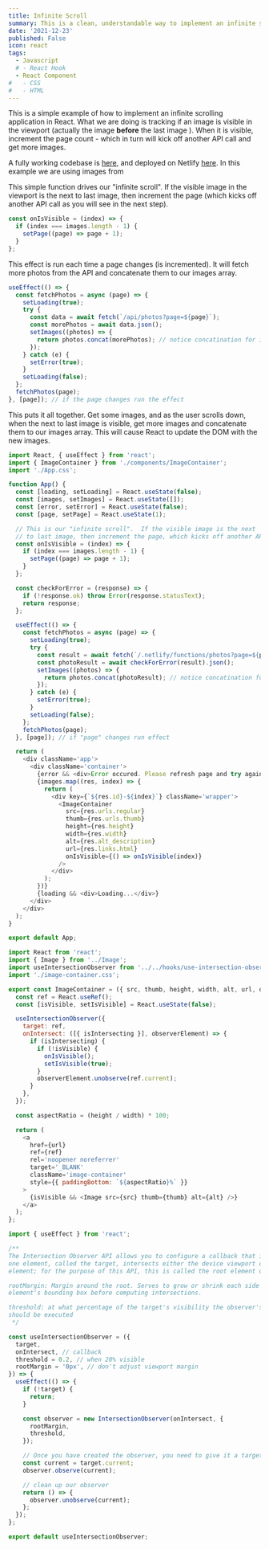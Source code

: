 ```yaml
---
title: Infinite Scroll
summary: This is a clean, understandable way to implement an infinite scroll in a React/Next application. Cheers!
date: '2021-12-23'
published: False
icon: react
tags:
  - Javascript
  # - React Hook
  - React Component
#   - CSS
#   - HTML
---
```


This is a simple example of how to implement an infinite scrolling application in React. What we are doing is tracking if an image is visible in the viewport (actually the image **before** the last image ). When it is visible, increment the page count - which in turn will kick off another API call and get more images.

A fully working codebase is [here](https://github.com/dstroot/react-infinite-scroll), and deployed on Netlify [here](). In this example we are using images from

<Step number={1} title='The "driver" function' />

This simple function drives our "infinite scroll". If the visible image in the viewport is the next to last image, then increment the page (which kicks off another API call as you will see in the next step).

<CodeBlock>

```javascript
const onIsVisible = (index) => {
  if (index === images.length - 1) {
    setPage((page) => page + 1);
  }
};
```

</CodeBlock>

<Step number={2} title='When the page changes run the effect and get more photos!' />

This effect is run each time a page changes (is incremented). It will fetch more photos from the API and concatenate them to our images array.

<CodeBlock>

```javascript
useEffect(() => {
  const fetchPhotos = async (page) => {
    setLoading(true);
    try {
      const data = await fetch(`/api/photos?page=${page}`);
      const morePhotos = await data.json();
      setImages((photos) => {
        return photos.concat(morePhotos); // notice concatination for infinite scroll
      });
    } catch (e) {
      setError(true);
    }
    setLoading(false);
  };
  fetchPhotos(page);
}, [page]); // if the page changes run the effect
```

</CodeBlock>

<Step number={3} title='Map the array of images' />

This puts it all together. Get some images, and as the user scrolls down, when the next to last image is visible, get more images and concatenate them to our images array. This will cause React to update the DOM with the new images.

<CodeBlock>

```javascript
import React, { useEffect } from 'react';
import { ImageContainer } from './components/ImageContainer';
import './App.css';

function App() {
  const [loading, setLoading] = React.useState(false);
  const [images, setImages] = React.useState([]);
  const [error, setError] = React.useState(false);
  const [page, setPage] = React.useState(1);

  // This is our "infinite scroll".  If the visible image is the next
  // to last image, then increment the page, which kicks off another API call
  const onIsVisible = (index) => {
    if (index === images.length - 1) {
      setPage((page) => page + 1);
    }
  };

  const checkForError = (response) => {
    if (!response.ok) throw Error(response.statusText);
    return response;
  };

  useEffect(() => {
    const fetchPhotos = async (page) => {
      setLoading(true);
      try {
        const result = await fetch(`/.netlify/functions/photos?page=${page}`);
        const photoResult = await checkForError(result).json();
        setImages((photos) => {
          return photos.concat(photoResult); // notice concatination for infinite scroll
        });
      } catch (e) {
        setError(true);
      }
      setLoading(false);
    };
    fetchPhotos(page);
  }, [page]); // if "page" changes run effect

  return (
    <div className='app'>
      <div className='container'>
        {error && <div>Error occured. Please refresh page and try again.</div>}
        {images.map((res, index) => {
          return (
            <div key={`${res.id}-${index}`} className='wrapper'>
              <ImageContainer
                src={res.urls.regular}
                thumb={res.urls.thumb}
                height={res.height}
                width={res.width}
                alt={res.alt_description}
                url={res.links.html}
                onIsVisible={() => onIsVisible(index)}
              />
            </div>
          );
        })}
        {loading && <div>Loading...</div>}
      </div>
    </div>
  );
}

export default App;
```

</CodeBlock>

<CodeBlock>

```javascript
import React from 'react';
import { Image } from '../Image';
import useIntersectionObserver from '../../hooks/use-intersection-observer';
import './image-container.css';

export const ImageContainer = ({ src, thumb, height, width, alt, url, onIsVisible }) => {
  const ref = React.useRef();
  const [isVisible, setIsVisible] = React.useState(false);

  useIntersectionObserver({
    target: ref,
    onIntersect: ([{ isIntersecting }], observerElement) => {
      if (isIntersecting) {
        if (!isVisible) {
          onIsVisible();
          setIsVisible(true);
        }
        observerElement.unobserve(ref.current);
      }
    },
  });

  const aspectRatio = (height / width) * 100;

  return (
    <a
      href={url}
      ref={ref}
      rel='noopener noreferrer'
      target='_BLANK'
      className='image-container'
      style={{ paddingBottom: `${aspectRatio}%` }}
    >
      {isVisible && <Image src={src} thumb={thumb} alt={alt} />}
    </a>
  );
};
```

</CodeBlock>

<CodeBlock>

```javascript
import { useEffect } from 'react';

/**
The Intersection Observer API allows you to configure a callback that is called whenever 
one element, called the target, intersects either the device viewport or a specified 
element; for the purpose of this API, this is called the root element or root. 

rootMargin: Margin around the root. Serves to grow or shrink each side of the root 
element's bounding box before computing intersections. 

threshold: at what percentage of the target's visibility the observer's callback 
should be executed
 */

const useIntersectionObserver = ({
  target,
  onIntersect, // callback
  threshold = 0.2, // when 20% visible
  rootMargin = '0px', // don't adjust viewport margin
}) => {
  useEffect(() => {
    if (!target) {
      return;
    }

    const observer = new IntersectionObserver(onIntersect, {
      rootMargin,
      threshold,
    });

    // Once you have created the observer, you need to give it a target element to watch
    const current = target.current;
    observer.observe(current);

    // clean up our observer
    return () => {
      observer.unobserve(current);
    };
  });
};

export default useIntersectionObserver;
```

</CodeBlock>

